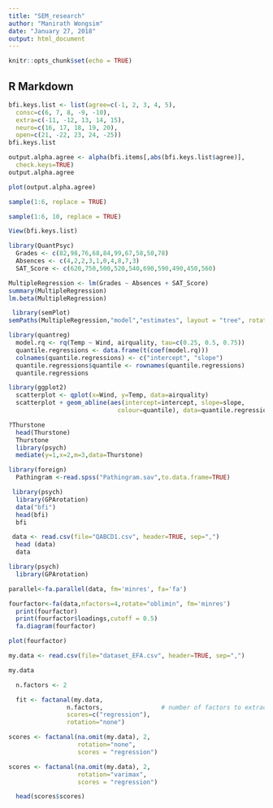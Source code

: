 ```yaml
---
title: "SEM_research"
author: "Manirath Wongsim"
date: "January 27, 2018"
output: html_document
---
```


```r
knitr::opts_chunk$set(echo = TRUE)
```

## R Markdown

```r
bfi.keys.list <- list(agree=c(-1, 2, 3, 4, 5),
  consc=c(6, 7, 8, -9, -10),
  extra=c(-11, -12, 13, 14, 15),
  neuro=c(16, 17, 18, 19, 20),
  open=c(21, -22, 23, 24, -25))
bfi.keys.list
```

```r
output.alpha.agree <- alpha(bfi.items[,abs(bfi.keys.list$agree)],
  check.keys=TRUE)
output.alpha.agree

```

```r
plot(output.alpha.agree)
```


```r
sample(1:6, replace = TRUE)
```

```r
sample(1:6, 10, replace = TRUE)
```

```r
View(bfi.keys.list)
```



```r
library(QuantPsyc)
  Grades <- c(82,98,76,68,84,99,67,58,50,78)
  Absences <- c(4,2,2,3,1,0,4,8,7,3)
  SAT_Score <- c(620,750,500,520,540,690,590,490,450,560)
```

```r
MultipleRegression <- lm(Grades ~ Absences + SAT_Score)
summary(MultipleRegression)
lm.beta(MultipleRegression)
```

```r
 library(semPlot)
semPaths(MultipleRegression,"model","estimates", layout = "tree", rotation = 2)
```

```r
library(quantreg)
  model.rq <- rq(Temp ~ Wind, airquality, tau=c(0.25, 0.5, 0.75))
  quantile.regressions <- data.frame(t(coef(model.rq)))
  colnames(quantile.regressions) <- c("intercept", "slope")
  quantile.regressions$quantile <- rownames(quantile.regressions)
  quantile.regressions
```

```r
library(ggplot2)
  scatterplot <- qplot(x=Wind, y=Temp, data=airquality)
  scatterplot + geom_abline(aes(intercept=intercept, slope=slope,
                              colour=quantile), data=quantile.regressions)

```

```r
?Thurstone
  head(Thurstone)
  Thurstone
  library(psych)
  mediate(y=1,x=2,m=3,data=Thurstone)
```


```r
library(foreign)
  Pathingram <-read.spss("Pathingram.sav",to.data.frame=TRUE)

```

```r
 library(psych)
  library(GPArotation)
  data("bfi")
  head(bfi)
  bfi
```

```r
 data <- read.csv(file="QABCD1.csv", header=TRUE, sep=",")
  head (data)
  data
```
```r
library(psych)
  library(GPArotation)
```


```r

parallel<-fa.parallel(data, fm='minres', fa='fa')
```

```r
fourfactor<-fa(data,nfactors=4,rotate="oblimin", fm='minres')
  print(fourfactor)
  print(fourfactor$loadings,cutoff = 0.5)
  fa.diagram(fourfactor)
```

```r
plot(fourfactor)
```

```r
my.data <- read.csv(file="dataset_EFA.csv", header=TRUE, sep=",")

```

```r
my.data

  n.factors <- 2   

  fit <- factanal(my.data, 
                n.factors,                # number of factors to extract
                scores=c("regression"),
                rotation="none")
```

```r
scores <- factanal(na.omit(my.data), 2,
                   rotation="none",
                   scores = "regression")
```

```r
scores <- factanal(na.omit(my.data), 2,
                   rotation="varimax",
                   scores = "regression")

  head(scores$scores)
```

```r

```

